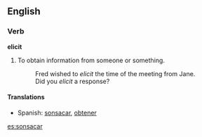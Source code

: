 ==English==

===Verb===
'''elicit'''
#To obtain information from someone or something.
#:Fred wished to ''elicit'' the time of the meeting from Jane.
#:Did you ''elicit'' a response?


====Translations====

*Spanish: [[sonsacar#Spanish|sonsacar]], [[obtener#Spanish|obtener]]



[[es:sonsacar]]